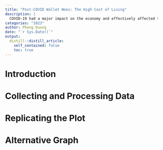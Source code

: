 ```yaml
---
title: "Post-COVID Wallet Woes: The High Cost of Living"
description: |
  COVID-19 had a major impact on the economy and effectively affected the consumption patterns of European households. 
categories: "2023"
author: Phong Duong
date: "`r Sys.Date()`"
output:
  distill::distill_article:
    self_contained: false
    toc: true
---
```


# Introduction

# Collecting and Processing Data

# Replicating the Plot

# Alternative Graph

